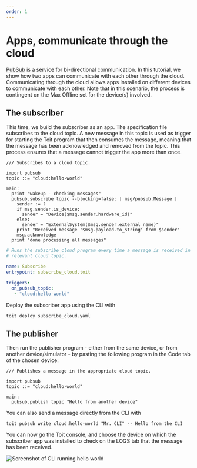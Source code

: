 ```yaml
---
order: 1
---
```



# Apps, communicate through the cloud

[PubSub](../../apis/pubsub) is a service for bi-directional communication. In this tutorial, we show how two apps can communicate with each other through the cloud. Communicating through the cloud allows apps installed on different devices to communicate with each other. Note that in this scenario, the process is contingent on the Max Offline set for the device(s) involved.

## The subscriber

This time, we build the subscriber as an app. The specification file subscribes
to the cloud topic. A new message in this topic is used as trigger for starting
the Toit program that then consumes the message, meaning that the message has
been acknowledged and removed from the topic. This process ensures that a
message cannot trigger the app more than once.

```
/// Subscribes to a cloud topic.

import pubsub
topic ::= "cloud:hello-world"

main:
  print "wakeup - checking messages"
  pubsub.subscribe topic --blocking=false: | msg/pubsub.Message |
    sender := ?
    if msg.sender.is_device:
      sender = "Device($msg.sender.hardware_id)"
    else:
      sender = "ExternalSystem($msg.sender.external_name)"
    print "Received message '$msg.payload.to_string' from $sender"
    msg.acknowledge
  print "done processing all messages"
```

```yaml
# Runs the subscribe_cloud program every time a message is received in the
# relevant cloud topic.

name: Subscribe
entrypoint: subscribe_cloud.toit

triggers:
  on_pubsub_topic:
   - "cloud:hello-world"
```

Deploy the subscriber app using the CLI with

```shell
toit deploy subscribe_cloud.yaml
```

## The publisher

Then run the publisher program - either from the same device, or from another
device/simulator - by pasting the following program in the Code tab of the
chosen device:

```
/// Publishes a message in the appropriate cloud topic.

import pubsub
topic ::= "cloud:hello-world"

main:
  pubsub.publish topic "Hello from another device"
```

You can also send a message directly from the CLI with

```shell
toit pubsub write cloud:hello-world "Mr. CLI" -- Hello from the CLI
```

You can now go the Toit console, and choose the device on which the subscriber
app was installed to check on the LOGS tab that the message has been received.

<img src={HelloFromCli} alt="Screenshot of CLI running hello world" />
